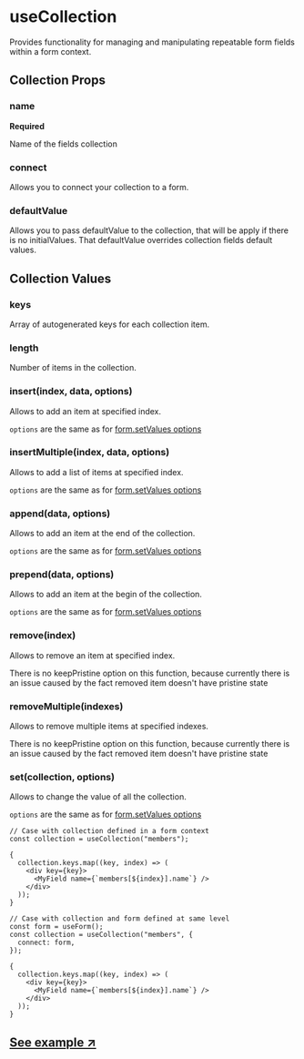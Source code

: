 
# useCollection

Provides functionality for managing and manipulating repeatable form fields within a form context.

## Collection Props

### name

**Required**

<Type type="string" />

Name of the fields collection

### connect

Allows you to connect your collection to a form.

### defaultValue

Allows you to pass defaultValue to the collection, that will be apply if there is no initialValues.
That defaultValue overrides collection fields default values.

## Collection Values

### keys

Array of autogenerated keys for each collection item.

### length

Number of items in the collection.

### insert(index, data, options)

Allows to add an item at specified index.

`options` are the same as for [form.setValues options](/core/useForm#setvaluesvalues-options)

### insertMultiple(index, data, options)

Allows to add a list of items at specified index.

`options` are the same as for [form.setValues options](/core/useForm#setvaluesvalues-options)

### append(data, options)

Allows to add an item at the end of the collection.

`options` are the same as for [form.setValues options](/core/useForm#setvaluesvalues-options)

### prepend(data, options)

Allows to add an item at the begin of the collection.

`options` are the same as for [form.setValues options](/core/useForm#setvaluesvalues-options)

### remove(index)

Allows to remove an item at specified index.

<Callout type="warning">
  There is no keepPristine option on this function, because currently there is
  an issue caused by the fact removed item doesn't have pristine state
</Callout>

### removeMultiple(indexes)

Allows to remove multiple items at specified indexes.

<Callout type="warning">
  There is no keepPristine option on this function, because currently there is
  an issue caused by the fact removed item doesn't have pristine state
</Callout>

### set(collection, options)

Allows to change the value of all the collection.

`options` are the same as for [form.setValues options](/core/useForm#setvaluesvalues-options)

```tsx
// Case with collection defined in a form context
const collection = useCollection("members");

{
  collection.keys.map((key, index) => (
    <div key={key}>
      <MyField name={`members[${index}].name`} />
    </div>
  ));
}

// Case with collection and form defined at same level
const form = useForm();
const collection = useCollection("members", {
  connect: form,
});

{
  collection.keys.map((key, index) => (
    <div key={key}>
      <MyField name={`members[${index}].name`} />
    </div>
  ));
}
```

## [See example ↗](https://formiz-examples.vercel.app/collection)
